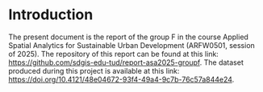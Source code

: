 # Introduction {.unnumbered}

The present document is the report of the group F in the course Applied Spatial Analytics for Sustainable Urban Development (ARFW0501, session of 2025).
The repository of this report can be found at this link: <https://github.com/sdgis-edu-tud/report-asa2025-groupf>.
The dataset produced during this project is available at this link: <https://doi.org/10.4121/48e04672-93f4-49a4-9c7b-76c57a844e24>.
